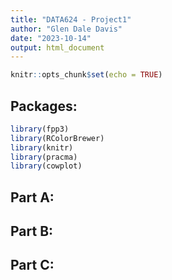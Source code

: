 ```yaml
---
title: "DATA624 - Project1"
author: "Glen Dale Davis"
date: "2023-10-14"
output: html_document
---
```


```r
knitr::opts_chunk$set(echo = TRUE)
```

## Packages:

```r
library(fpp3)
library(RColorBrewer)
library(knitr)
library(pracma)
library(cowplot)

```

## Part A:

## Part B:

## Part C:
